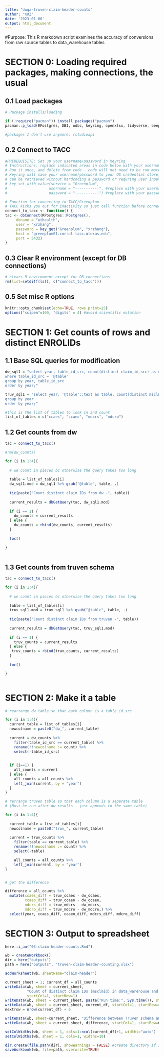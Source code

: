 ```yaml
---
title: "dwqa-truven-claim-header-counts"
author: "XRZ"
date: '2023-01-06'
output: html_document
---
```



#Purpose:
This R markdown script examines the accuracy of conversions from raw source tables to
data_warehouse tables


# SECTION 0: Loading required packages, making connections, the usual

## 0.1 Load packages
```r
# Package installs/loading 

if (!require("pacman")) install.packages("pacman")
pacman::p_load(RPostgres, DBI, odbc, keyring, openxlsx, tidyverse, beepr, tictoc, here)

#packages I don't use anymore: rstudioapi

```

## 0.2 Connect to TACC
```r
#PREREQUISITE: Set up your username/password in Keyring
# Instructions: replace indicated areas in code below with your username/password for TACC server
# Run it once, and delete from code - code will not need to be run more than once per user per computer
# Keyring will save your username/password to your OS credential store, and the service/user/password combo
# can be retrieved without hardcoding a password or requring user input.
# key_set_with_value(service = "Greenplum", 
#                   username = "-----------", #replace with your username
#                   password = "-----------") #replace with your password

# Function for connecting to TACC/Greenplum
# TACC kicks you out for inactivity so just call function before connections
connect_to_tacc <- function() {
tac <- dbConnect(RPostgres::Postgres(),
	 dbname = "uthealth",
	 user = "xrzhang",
	 password = key_get("Greenplum", "xrzhang"),
	 host = "greenplum01.corral.tacc.utexas.edu",
	 port = 5432)
}

```

## 0.3 Clear R environment (except for DB connections)
```r
# clears R environment except for DB connections
rm(list=setdiff(ls(), c("connect_to_tacc")))
```

## 0.5 Set misc R options
```r
knitr::opts_chunk$set(echo=TRUE, rows.print=25)
options("scipen"=100, "digits" = 4) #avoid scientific notation

```
# SECTION 1: Get counts of rows and distinct ENROLIDs

## 1.1 Base SQL queries for modification
```r

dw_sql1 = "select year, table_id_src, count(distinct claim_id_src) as count from dw_staging.claim_header
where table_id_src = '@table'
group by year, table_id_src
order by year;"

truv_sql1 = "select year, '@table'::text as table, count(distinct msclmid) as count from truven.@table
group by year
order by year;"

#this is the list of tables to look in and count
list_of_tables = c("ccaes", "ccaeo", "mdcrs", "mdcro")

```

## 1.2 Get counts from dw
```r
tac = connect_to_tacc()

#rm(dw_counts)

for (i in 1:4){
  
  # we count in pieces bc otherwise the query takes too long
  
  table = list_of_tables[i]
  dw_sql1.mod = dw_sql1 %>% gsub("@table", table, .)
  
  tic(paste("Count distinct claim IDs from dw -", table))
  
  current_results = dbGetQuery(tac, dw_sql1.mod)
  
  if (i == 1) {
    dw_counts = current_results
  } else {
    dw_counts = rbind(dw_counts, current_results)
  }
  
  toc()

}
  
```
## 1.3 Get counts from truven schema
```r
tac = connect_to_tacc()

for (i in 1:4){
  
  # we count in pieces bc otherwise the query takes too long
  
  table = list_of_tables[i]
  truv_sql1.mod = truv_sql1 %>% gsub("@table", table, .)
  
  tic(paste("Count distinct claim IDs from truven -", table))
  
  current_results = dbGetQuery(tac, truv_sql1.mod)
  
  if (i == 1) {
    truv_counts = current_results
  } else {
   truv_counts = rbind(truv_counts, current_results)
  }
  
  toc()

}
  
```

# SECTION 2: Make it a table
```r

# rearrange dw table so that each column is a table_id_src

for (i in 1:4){
  current_table = list_of_tables[i]
  newcolname = paste0("dw_", current_table)
  
  current = dw_counts %>%
    filter(table_id_src == current_table) %>%
    rename(!!newcolname := count) %>%
    select(-table_id_src)
  
  
  if (i==1) {
    all_counts = current
  } else {
    all_counts = all_counts %>%
    left_join(current, by = "year")
  }
}

# rerrange truven table so that each column is a separate table
# (Must be run after dw results - just appends to the same table)

for (i in 1:4){
  
  current_table = list_of_tables[i]
  newcolname = paste0("truv_", current_table)
  
  current = truv_counts %>%
    filter(table == current_table) %>%
    rename(!!newcolname := count) %>%
    select(-table)

    all_counts = all_counts %>%
    left_join(current, by = "year")
}


# get the difference

difference = all_counts %>%
  mutate(ccaes_diff = truv_ccaes - dw_ccaes,
         ccaeo_diff = truv_ccaeo - dw_ccaeo,
         mdcrs_diff = truv_mdcrs - dw_mdcrs,
         mdcro_diff = truv_mdcro - dw_mdcro,) %>%
  select(year, ccaes_diff, ccaeo_diff, mdcrs_diff, mdcro_diff)

```

# SECTION 3: Output to spreadsheet
```r

here::i_am("03-claim-header-counts.Rmd")

wb = createWorkbook()
dir = here("outputs")
path = here("outputs", "truven-claim-header-counting.xlsx")

addWorksheet(wb, sheetName="claim-header")

current_sheet = 1; current_df = all_counts
writeData(wb, sheet = current_sheet,
          "Count of distinct claim IDs (msclmid) in data_warehouse and Truven schema on TACC server",
          startCol=1, startRow=1)
writeData(wb, sheet = current_sheet, paste("Run time:", Sys.time()), startCol=1, startRow=2)
writeData(wb, sheet = current_sheet, current_df, startCol=1, startRow=4)
nextrow = nrow(current_df) + 6

writeData(wb, sheet=current_sheet, "Difference between Truven schema and data_warehouse (Truven - DW):", startCol=1, startRow = nextrow)
writeData(wb, sheet = current_sheet, difference, startCol=1, startRow=nextrow+1)

setColWidths(wb, sheet = 1, cols=1:ncol(current_df)+1, widths="auto")
setColWidths(wb, sheet = 1, cols=1, widths=10)

dir.create(file.path(dir), showWarnings = FALSE) #create directory if it does not exist
saveWorkbook(wb, file=path, overwrite=TRUE)

```



